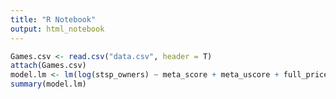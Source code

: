 ```yaml
---
title: "R Notebook"
output: html_notebook
---
```




```r
Games.csv <- read.csv("data.csv", header = T)
attach(Games.csv)
model.lm <- lm(log(stsp_owners) ~ meta_score + meta_uscore + full_price)
summary(model.lm)
```
